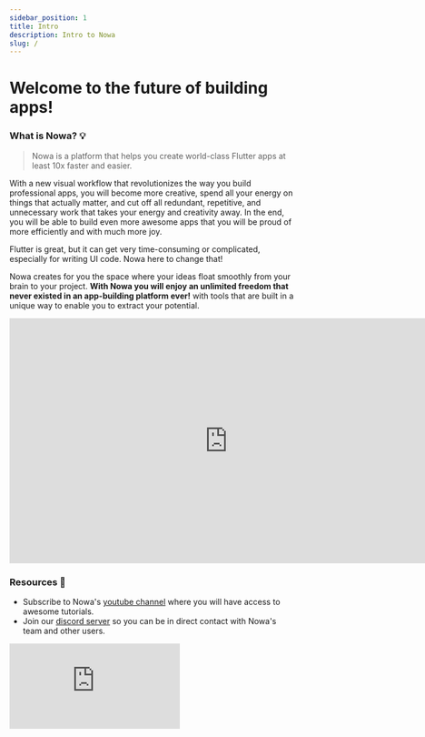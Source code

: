 ```yaml
---
sidebar_position: 1
title: Intro 
description: Intro to Nowa
slug: /
---
```


# Welcome to the future of building apps!

### What is Nowa? 💡

> Nowa is a platform that helps you create world-class Flutter apps at least 10x faster and easier.

With a new visual workflow that revolutionizes the way you build professional apps, you will become more creative, spend all your energy on things that actually matter, and cut off all redundant, repetitive, and unnecessary work that takes your energy and creativity away. In the end, you will be able to build even more awesome apps that you will be proud of more efficiently and with much more joy.  

Flutter is great, but it can get very time-consuming or complicated, especially for writing UI code. Nowa here to change that! 

Nowa creates for you the space where your ideas float smoothly from your brain to your project.  **With Nowa you will enjoy an unlimited freedom that never existed in an app-building platform ever!** with tools that are built in a unique way to enable you to extract your potential.

<iframe width="767" height="431" src="https://www.youtube.com/embed/9Q2MZes5lt8" title="Meet Nowa: the first app builder for professionals" frameborder="0" allow="accelerometer; autoplay; clipboard-write; encrypted-media; gyroscope; picture-in-picture; web-share" allowfullscreen></iframe>

### Resources 📂

* Subscribe to Nowa's [youtube channel](https://www.youtube.com/channel/UCvP7LKeb2sW1yTUqHAFEKOw) where you will have access to awesome tutorials.
* Join our [discord server](https://discord.com/invite/ByKfn3H7gX) so you can be in direct contact with Nowa's team and other users.



<div style={{ position: 'relative', paddingBottom: 'calc(51.5625% + 41px)', height: 0, width: '100%' }}>
  <iframe
    src="https://demo.arcade.software/XmQEPghUu7EzUPXVKe8D?embed&embed_mobile=tab&embed_desktop=inline&show_copy_link=true"
    title="Arcade Flow (Fri Feb 14 2025)"
    frameBorder={0}
    loading="lazy"
    allowFullScreen
    allow="clipboard-write"
    style={{ position: 'absolute', top: 0, left: 0, width: '100%', height: '100%' }}
  />
</div>

<button style={{ background: 'blue', color: 'white', padding: '10px 20px', borderRadius: '5px' }}>
  Click Me
</button>

